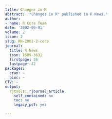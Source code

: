 ```yaml
---
title: Changes in R
abstract: '"Changes in R" published in R News.'
author:
- name: R Core Team
date: '2002-06-01'
volume: 2
issue: 2
slug: RN-2002-2-core
journal:
  title: R News
  issn: 1609-3631
  firstpage: 36
  lastpage: 42
packages:
  cran: ~
  bioc: ~
CTV: ~
output:
  rjtools::rjournal_article:
    self_contained: no
    toc: no
    legacy_pdf: yes

---
```

